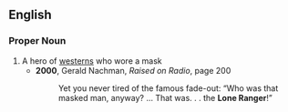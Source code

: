 ==English==
===Proper Noun===
{{en-proper noun|sg=[[lone|Lone]] [[ranger|Ranger]]}}
# A hero of [[western]]s who wore a mask
#*'''2000''', Gerald Nachman, ''Raised on Radio'', page 200
#*:Yet you never tired of the famous fade-out: “Who was that masked man, anyway? ... That was. . . the '''Lone Ranger'''!”